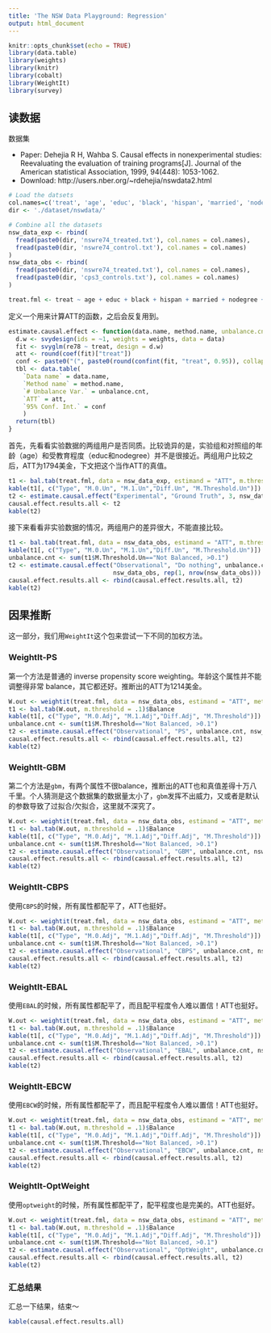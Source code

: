 ```yaml
---
title: 'The NSW Data Playground: Regression'
output: html_document
---
```


```r
knitr::opts_chunk$set(echo = TRUE)
library(data.table)
library(weights)
library(knitr)
library(cobalt)
library(WeightIt)
library(survey)
```

## 读数据

数据集

- Paper: Dehejia R H, Wahba S. Causal effects in nonexperimental studies: Reevaluating the evaluation of training programs[J]. Journal of the American statistical Association, 1999, 94(448): 1053-1062.
- Download: http://users.nber.org/~rdehejia/nswdata2.html


```r
# Load the datsets
col.names=c('treat', 'age', 'educ', 'black', 'hispan', 'married', 'nodegree', 're74', 're75', 're78')
dir <- './dataset/nswdata/'

# Combine all the datasets
nsw_data_exp <- rbind(
  fread(paste0(dir, 'nswre74_treated.txt'), col.names = col.names),
  fread(paste0(dir, 'nswre74_control.txt'), col.names = col.names)
)
nsw_data_obs <- rbind(
  fread(paste0(dir, 'nswre74_treated.txt'), col.names = col.names),
  fread(paste0(dir, 'cps3_controls.txt'), col.names = col.names)
)

treat.fml <- treat ~ age + educ + black + hispan + married + nodegree + re74 + re75
```

定义一个用来计算ATT的函数，之后会反复用到。

```r
estimate.causal.effect <- function(data.name, method.name, unbalance.cnt=0, data, weights) {
  d.w <- svydesign(ids = ~1, weights = weights, data = data)
  fit <- svyglm(re78 ~ treat, design = d.w)
  att <- round(coef(fit)["treat"])
  conf <- paste0("(", paste0(round(confint(fit, "treat", 0.95)), collapse = ", "), ")")
  tbl <- data.table(
    `Data name` = data.name,
    `Method name` = method.name,
    `# Unbalance Var.` = unbalance.cnt,
    `ATT` = att,
    `95% Conf. Int.` = conf
    )
  return(tbl)
}
```

首先，先看看实验数据的两组用户是否同质。比较诡异的是，实验组和对照组的年龄（age）和受教育程度（educ和nodegree）并不是很接近。两组用户比较之后，ATT为1794美金，下文把这个当作ATT的真值。

```r
t1 <- bal.tab(treat.fml, data = nsw_data_exp, estimand = "ATT", m.threshold = .1)$Balance
kable(t1[, c("Type", "M.0.Un", "M.1.Un","Diff.Un", "M.Threshold.Un")])
t2 <- estimate.causal.effect("Experimental", "Ground Truth", 3, nsw_data_exp, rep(1, nrow(nsw_data_exp)))
causal.effect.results.all <- t2
kable(t2)
```

接下来看看非实验数据的情况，两组用户的差异很大，不能直接比较。

```r
t1 <- bal.tab(treat.fml, data = nsw_data_obs, estimand = "ATT", m.threshold = .1)$Balance
kable(t1[, c("Type", "M.0.Un", "M.1.Un","Diff.Un", "M.Threshold.Un")])
unbalance.cnt <- sum(t1$M.Threshold.Un=="Not Balanced, >0.1")
t2 <- estimate.causal.effect("Observational", "Do nothing", unbalance.cnt,
                             nsw_data_obs, rep(1, nrow(nsw_data_obs)))
causal.effect.results.all <- rbind(causal.effect.results.all, t2)
kable(t2)
```

## 因果推断
这一部分，我们用`WeightIt`这个包来尝试一下不同的加权方法。

### WeightIt-PS
第一个方法是普通的 inverse propensity score weighting。年龄这个属性并不能调整得非常 balance，其它都还好。推断出的ATT为1214美金。

```r
W.out <- weightit(treat.fml, data = nsw_data_obs, estimand = "ATT", method = "ps")
t1 <- bal.tab(W.out, m.threshold = .1)$Balance
kable(t1[, c("Type", "M.0.Adj", "M.1.Adj","Diff.Adj", "M.Threshold")])
unbalance.cnt <- sum(t1$M.Threshold=="Not Balanced, >0.1")
t2 <- estimate.causal.effect("Observational", "PS", unbalance.cnt, nsw_data_obs, get.w(W.out))
causal.effect.results.all <- rbind(causal.effect.results.all, t2)
kable(t2)
```

### WeightIt-GBM
第二个方法是`gbm`，有两个属性不很balance，推断出的ATT也和真值差得十万八千里。个人猜测是这个数据集的数据量太小了，`gbm`发挥不出威力，又或者是默认的参数导致了过拟合/欠拟合，这里就不深究了。

```r
W.out <- weightit(treat.fml, data = nsw_data_obs, estimand = "ATT", method = "gbm")
t1 <- bal.tab(W.out, m.threshold = .1)$Balance
kable(t1[, c("Type", "M.0.Adj", "M.1.Adj","Diff.Adj", "M.Threshold")])
unbalance.cnt <- sum(t1$M.Threshold=="Not Balanced, >0.1")
t2 <- estimate.causal.effect("Observational", "GBM", unbalance.cnt, nsw_data_obs, get.w(W.out))
causal.effect.results.all <- rbind(causal.effect.results.all, t2)
kable(t2)
```

### WeightIt-CBPS
使用`CBPS`的时候，所有属性都配平了，ATT也挺好。

```r
W.out <- weightit(treat.fml, data = nsw_data_obs, estimand = "ATT", method = "cbps")
t1 <- bal.tab(W.out, m.threshold = .1)$Balance
kable(t1[, c("Type", "M.0.Adj", "M.1.Adj","Diff.Adj", "M.Threshold")])
unbalance.cnt <- sum(t1$M.Threshold=="Not Balanced, >0.1")
t2 <- estimate.causal.effect("Observational", "CBPS", unbalance.cnt, nsw_data_obs, get.w(W.out))
causal.effect.results.all <- rbind(causal.effect.results.all, t2)
kable(t2)
```

### WeightIt-EBAL
使用`EBAL`的时候，所有属性都配平了，而且配平程度令人难以置信！ATT也挺好。

```r
W.out <- weightit(treat.fml, data = nsw_data_obs, estimand = "ATT", method = "ebal")
t1 <- bal.tab(W.out, m.threshold = .1)$Balance
kable(t1[, c("Type", "M.0.Adj", "M.1.Adj","Diff.Adj", "M.Threshold")])
unbalance.cnt <- sum(t1$M.Threshold=="Not Balanced, >0.1")
t2 <- estimate.causal.effect("Observational", "EBAL", unbalance.cnt, nsw_data_obs, get.w(W.out))
causal.effect.results.all <- rbind(causal.effect.results.all, t2)
kable(t2)
```

### WeightIt-EBCW
使用`EBCW`的时候，所有属性都配平了，而且配平程度令人难以置信！ATT也挺好。

```r
W.out <- weightit(treat.fml, data = nsw_data_obs, estimand = "ATT", method = "ebcw")
t1 <- bal.tab(W.out, m.threshold = .1)$Balance
kable(t1[, c("Type", "M.0.Adj", "M.1.Adj","Diff.Adj", "M.Threshold")])
unbalance.cnt <- sum(t1$M.Threshold=="Not Balanced, >0.1")
t2 <- estimate.causal.effect("Observational", "EBCW", unbalance.cnt, nsw_data_obs, get.w(W.out))
causal.effect.results.all <- rbind(causal.effect.results.all, t2)
kable(t2)
```

### WeightIt-OptWeight
使用`optweight`的时候，所有属性都配平了，配平程度也是完美的。ATT也挺好。

```r
W.out <- weightit(treat.fml, data = nsw_data_obs, estimand = "ATT", method = "optweight")
t1 <- bal.tab(W.out, m.threshold = .1)$Balance
kable(t1[, c("Type", "M.0.Adj", "M.1.Adj","Diff.Adj", "M.Threshold")])
unbalance.cnt <- sum(t1$M.Threshold=="Not Balanced, >0.1")
t2 <- estimate.causal.effect("Observational", "OptWeight", unbalance.cnt, nsw_data_obs, get.w(W.out))
causal.effect.results.all <- rbind(causal.effect.results.all, t2)
kable(t2)
```

### 汇总结果
汇总一下结果，结束～

```r
kable(causal.effect.results.all)
```

